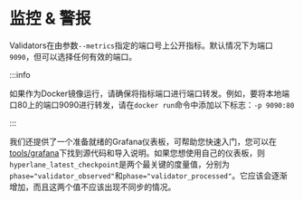 # 监控 & 警报

Validators在由参数`--metrics`指定的端口号上公开指标。默认情况下为端口`9090`，但可以选择任何有效的端口。

:::info

如果作为Docker镜像运行，请确保将指标端口进行端口转发。例如，要将本地端口80上的端口9090进行转发，请在`docker run`命令中添加以下标志：`-p 9090:80`

:::

我们还提供了一个准备就绪的Grafana仪表板，可帮助您快速入门，您可以在[tools/grafana](https://github.com/hyperlane-xyz/hyperlane-monorepo/tree/main/tools/grafana)下找到源代码和导入说明。如果您想使用自己的仪表板，则`hyperlane_latest_checkpoint`是两个最关键的度量值，分别为`phase="validator_observed"`和`phase="validator_processed"`。它应该会逐渐增加，而且这两个值不应该出现不同步的情况。
